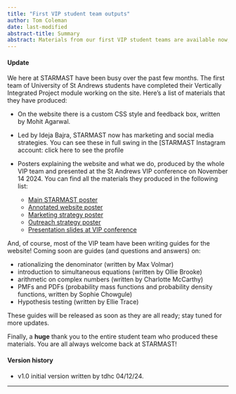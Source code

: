 ```yaml
---
title: "First VIP student team outputs"
author: Tom Coleman
date: last-modified
abstract-title: Summary
abstract: Materials from our first VIP student teams are available now, with many more guides to follow!
---
```


#### Update {-}

We here at STARMAST have been busy over the past few months. The first team of University of St Andrews students have completed their Vertically Integrated Project module working on the site. Here's a list of materials that they have produced:

- On the website there is a custom CSS style and feedback box, written by Mohit Agarwal.

- Led by Ideja Bajra, STARMAST now has marketing and social media strategies. You can see these in full swing in the [STARMAST Instagram account: click here to see the profile 

- Posters explaining the website and what we do, produced by the whole VIP team and presented at the St Andrews VIP conference on November 14 2024. You can find all the materials they produced in the following list:

    - [Main STARMAST poster](../VIP2425/PostersS1/MainPoster.pdf)
    - [Annotated website poster](../VIP2425/PostersS1/AnnotatedWeb!.pdf)
    - [Marketing strategy poster](../VIP2425/PostersS1/MarketingPoster.pdf)
    - [Outreach strategy poster](../VIP2425/PostersS1/OutreachPoster.pdf)
    - [Presentation slides at VIP conference](..//VIP2425/PostersS1/CreatingAccessibleMS-slides.pdf)
    
And, of course, most of the VIP team have been writing guides for the website! Coming soon are guides (and questions and answers) on:

- rationalizing the denominator (written by Max Volmar)
- introduction to simultaneous equations (written by Ollie Brooke)
- arithmetic on complex numbers (written by Charlotte McCarthy)
- PMFs and PDFs (probability mass functions and probability density functions, written by Sophie Chowgule)
- Hypothesis testing (written by Ellie Trace)

These guides will be released as soon as they are all ready; stay tuned for more updates.

Finally, a **huge** thank you to the entire student team who produced these materials. You are all always welcome back at STARMAST!

#### Version history {-}

- v1.0 initial version written by tdhc 04/12/24.

---